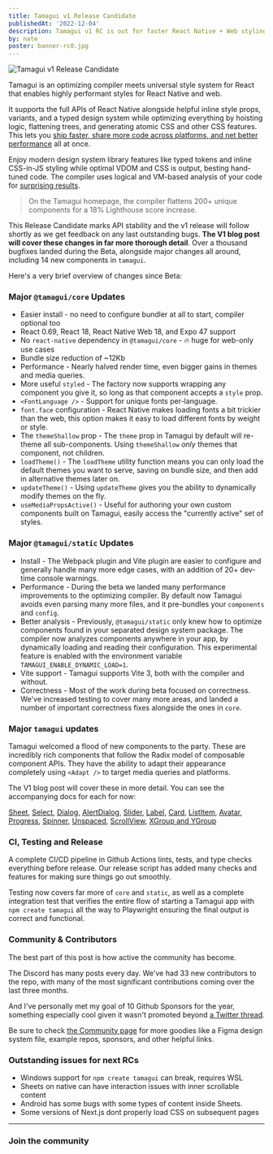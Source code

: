 ```yaml
---
title: Tamagui v1 Release Candidate
publishedAt: '2022-12-04'
description: Tamagui v1 RC is out for faster React Native + Web styling
by: nate
poster: banner-rc0.jpg
---
```


<Image
  title="Tamagui v1 Release Candidate"
  src="/banner-rc0.jpg"
  size="hero"
  overlap
  height={275}
  width={761}
  resizeMode="contain"
  mb="$4"
/>

<IntroParagraph>
  Tamagui is an optimizing compiler meets universal style system for React that enables
  highly performant styles for React Native and web.
</IntroParagraph>

It supports the full APIs of React Native alongside helpful inline style props, variants, and a typed design system while optimizing everything by hoisting logic, flattening trees, and generating atomic CSS and other CSS features. This lets you [ship faster, share more code across platforms, and net better performance](/docs/intro/why-a-compiler) all at once.

Enjoy modern design system library features like typed tokens and inline CSS-in-JS styling while optimal VDOM and CSS is output, besting hand-tuned code. The compiler uses logical and VM-based analysis of your code for [surprising results](/docs/intro/benchmarks).

> On the Tamagui homepage, the compiler flattens 200+ unique components for a 18% Lighthouse score increase.

This Release Candidate marks API stability and the v1 release will follow shortly as we get feedback on any last outstanding bugs. **The V1 blog post will cover these changes in far more thorough detail**. Over a thousand bugfixes landed during the Beta, alongside major changes all around, including 14 new components in `tamagui`.

Here's a very brief overview of changes since Beta:

### Major `@tamagui/core` Updates

- Easier install - no need to configure bundler at all to start, compiler optional too
- React 0.69, React 18, React Native Web 18, and Expo 47 support
- No `react-native` dependency in `@tamagui/core` - 🔥 huge for web-only use cases
- Bundle size reduction of ~12Kb
- Performance - Nearly halved render time, even bigger gains in themes and media queries.
- More useful `styled` - The factory now supports wrapping any component you give it, so long as that component accepts a `style` prop.
- `<FontLanguage />` - Support for unique fonts per-language.
- `font.face` configuration - React Native makes loading fonts a bit trickier than the web, this option makes it easy to load different fonts by weight or style.
- The `themeShallow` prop - The `theme` prop in Tamagui by default will re-theme all sub-components. Using `themeShallow` _only_ themes that component, not children.
- `loadTheme()` - The `loadTheme` utility function means you can only load the default themes you want to serve, saving on bundle size, and then add in alternative themes later on.
- `updateTheme()` - Using `updateTheme` gives you the ability to dynamically modify themes on the fly.
- `useMediaPropsActive()` - Useful for authoring your own custom components built on Tamagui, easily access the "currently active" set of styles.

### Major `@tamagui/static` Updates

- Install - The Webpack plugin and Vite plugin are easier to configure and generally handle many more edge cases, with an addition of 20+ dev-time console warnings.
- Performance - During the beta we landed many performance improvements to the optimizing compiler. By default now Tamagui avoids even parsing many more files, and it pre-bundles your `components` and `config`.
- Better analysis - Previously, `@tamagui/static` only knew how to optimize components found in your separated design system package. The compiler now analyzes components anywhere in your app, by dynamically loading and reading their configuration. This experimental feature is enabled with the environment variable `TAMAGUI_ENABLE_DYNAMIC_LOAD=1`.
- Vite support - Tamagui supports Vite 3, both with the compiler and without.
- Correctness - Most of the work during beta focused on correctness. We've increased testing to cover many more areas, and landed a number of important correctness fixes alongside the ones in `core`.

### Major `tamagui` updates

Tamagui welcomed a flood of new components to the party. These are incredibly rich components that follow the Radix model of composable component APIs. They have the ability to adapt their appearance completely using `<Adapt />` to target media queries and platforms.

The V1 blog post will cover these in more detail. You can see the accompanying docs for each for now:

[Sheet](/docs/components/sheet), [Select](/docs/components/select), [Dialog](/docs/components/dialog), [AlertDialog](/docs/components/alert-dialog), [Slider](/docs/components/slider), [Label](/docs/components/label), [Card](/docs/components/card), [ListItem](/docs/components/list-item), [Avatar](/docs/components/avatar), [Progress](/docs/components/progress), [Spinner](/docs/components/spinner), [Unspaced](/docs/components/unspaced), [ScrollView](/docs/components/scroll-view), [XGroup and YGroup](/docs/components/group)

### CI, Testing and Release

A complete CI/CD pipeline in Github Actions lints, tests, and type checks everything before release. Our release script has added many checks and features for making sure things go out smoothly.

Testing now covers far more of `core` and `static`, as well as a complete integration test that verifies the entire flow of starting a Tamagui app with `npm create tamagui` all the way to Playwright ensuring the final output is correct and functional.

### Community & Contributors

The best part of this post is how active the community has become.

The Discord has many posts every day. We've had 33 new contributors to the repo, with many of the most significant contributions coming over the last three months.

And I've personally met my goal of 10 Github Sponsors for the year, something especially cool given it wasn't promoted beyond [a Twitter thread](https://twitter.com/natebirdman/status/1563229065104203776).

Be sure to check [the Community page](/community) for more goodies like a Figma design system file, example repos, sponsors, and other helpful links.

### Outstanding issues for next RCs

- Windows support for `npm create tamagui` can break, requires WSL
- Sheets on native can have interaction issues with inner scrollable content
- Android has some bugs with some types of content inside Sheets.
- Some versions of Next.js dont properly load CSS on subsequent pages

---

### Join the community

<SocialLinksRow />
